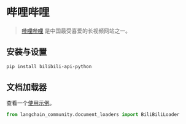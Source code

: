 # 哔哩哔哩

>[哔哩哔哩](https://www.bilibili.tv/) 是中国最受喜爱的长视频网站之一。

## 安装与设置

```bash
pip install bilibili-api-python
```

## 文档加载器

查看一个[使用示例](/docs/integrations/document_loaders/bilibili)。

```python
from langchain_community.document_loaders import BiliBiliLoader
```